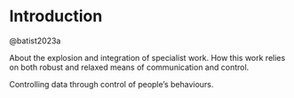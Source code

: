 # Introduction
@batist2023a  <!-- The LaTeX template needs at least one reference to build, so using this as a placeholder. -->

About the explosion and integration of specialist work.
How this work relies on both robust and relaxed means of communication and control.

Controlling data through control of people's behaviours.

